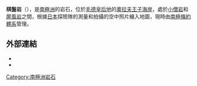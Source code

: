 {{coord|68|22|S|41|56|E|source:GNIS|display=title}}

'''棋盤岩'''（{{lang-en|Gobamme Rock}}），是[[南極洲|南極洲]]的岩石，位於[[毛德皇后地|毛德皇后地]]的[[奧拉夫王子海岸|奧拉夫王子海岸]]，處於[[小僧岩|小僧岩]]和[[屏風岩|屏風岩]]之間，根據[[日本|日本]]探險隊的測量和拍攝的空中照片繪入地圖，現時由[[南極條約體系|南極條約體系]]管理。

==外部連結==
*{{cite gnis | type = antarid | id = 5778| name = Gobamme Rock | accessdate = 2012-04-26}}
*{{usgs-gazetteer|id=5778}}

{{Antarctica-geo-stub}}
[[Category:南極洲岩石|Category:南極洲岩石]]